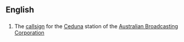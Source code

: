 ==English==

==={{initialism}}===
{{infl|en|initialism}}

# The [[callsign]] for the [[Ceduna]] station of the [[Australian Broadcasting Corporation]]
